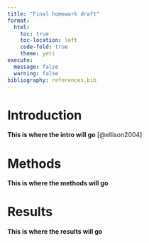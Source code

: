 ```yaml
---
title: "Final homework draft"
format:
  html:
    toc: true
    toc-location: left
    code-fold: true
    theme: yeti
execute:
  message: false
  warning: false
bibliography: references.bib
---
```


# Introduction

**This is where the intro will go** [@ellison2004]

# Methods

**This is where the methods will go**

# Results

**This is where the results will go**

